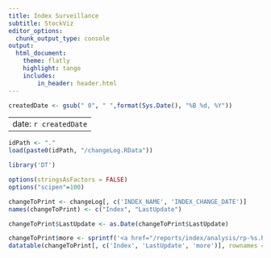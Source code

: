 ```yaml
---
title: Index Surveillance
subtitle: StockViz
editor_options:
  chunk_output_type: console
output: 
  html_document:
    theme: flatly
    highlight: tango
    includes:
        in_header: header.html
---
```


```r

createdDate <- gsub(" 0", " ",format(Sys.Date(), "%B %d, %Y"))

```

---
date: `r createdDate`
---

```r
idPath <- "."
load(paste0(idPath, "/changeLog.RData"))

library('DT')

options(stringsAsFactors = FALSE)
options("scipen"=100)

```

```r

changeToPrint <- changeLog[, c('INDEX_NAME', 'INDEX_CHANGE_DATE')]
names(changeToPrint) <- c("Index", "LastUpdate")

changeToPrint$LastUpdate <- as.Date(changeToPrint$LastUpdate)

changeToPrint$more <- sprintf('<a href="/reports/index/analysis/rp-%s.html" target="_blank">>>></a>', changeLog$INAME)
datatable(changeToPrint[, c('Index', 'LastUpdate', 'more')], rownames = F, escape = c(rep(T, ncol(changeToPrint)-1), F), class = 'cell-border stripe', filter='none', options = list(dom = 't', pageLength = nrow(changeToPrint)))

```
